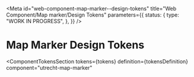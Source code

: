 <!-- @license CC0-1.0 -->


<Meta
  id="web-component-map-marker--design-tokens"
  title="Web Component/Map marker/Design Tokens"
  parameters={{
    status: {
      type: "WORK IN PROGRESS",
    },
  }}
/>

# Map Marker Design Tokens

<ComponentTokensSection
  tokens={tokens}
  definition={tokensDefinition}
  component="utrecht-map-marker"
></ComponentTokensSection>
